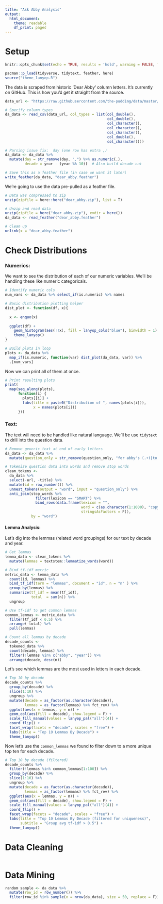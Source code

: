 ```yaml
---
title: "Ask Abby Analysis"
output:
  html_document:
    theme: readable
    df_print: paged
---
```


# Setup

```r
knitr::opts_chunk$set(echo = TRUE, results = 'hold', warning = FALSE, fig.width = 12)

pacman::p_load(tidyverse, tidytext, feather, here)
source("theme_lanyop.R")
```

The data is scraped from historic 'Dear Abby' column letters.  It's currently on GitHub.  This is how you'd get it straight from the source.
```r
data_url <- "https://raw.githubusercontent.com/the-pudding/data/master/dearabby/raw_da_qs.csv"

# Specify column types
da_data <- read_csv(data_url, col_types = list(col_double(),
                                               col_double(),
                                               col_character(),
                                               col_character(),
                                               col_character(),
                                               col_double(),
                                               col_character()))

# Parsing issue fix:  day (one row has extra ,)
da_data <- da_data %>% 
  mutate(day = str_remove(day, ",") %>% as.numeric(.),
         decade = year - (year %% 10))  # Also build decade cat

# Save this as a feather file (in case we want it later)
write_feather(da_data, "dear_abby.feather")
```

We're going to use the data pre-pulled as a feather file.
```r
# Data was compressed to zip
unzip(zipfile = here::here("dear_abby.zip"), list = T)

# Unzip and read data
unzip(zipfile = here("dear_abby.zip"), exdir = here())
da_data <- read_feather("dear_abby.feather")

# Clean up
unlink(x = "dear_abby.feather")
```


# Check Distributions

### Numerics:

We want to see the distribution of each of our numeric variables.  We'll be handling these like numeric categoricals.
```r
# Identify numeric cols
num_vars <- da_data %>% select_if(is.numeric) %>% names

# Basic distribution plotting helper
dist_plot <- function(df, x){
  
  x <- enquo(x)
  
  ggplot(df) + 
    geom_histogram(aes(!!x), fill = lanyop_cols("blue"), binwidth = 1) +
    theme_lanyop()
}

# Build plots in loop
plots <- da_data %>% 
  map_if(is.numeric, function(var) dist_plot(da_data, var)) %>% 
  .[num_vars]
```

Now we can print all of them at once.
```r
# Print resulting plots
print(
  map(seq_along(plots), 
      function(i) {
        plots[[i]] + 
        labs(title = paste0("Distribution of ", names(plots[i])),
             x = names(plots[i]))
      }))
```

### Text:

The text will need to be handled like natural language.  We'll be use `tidytext` to drill into the question data.
```r
# Remove generic text at end of early letters
da_data <- da_data %>% 
  mutate(question_only = str_remove(question_only, "for abby's (.+)|to abby (.+)|problems\\? (.+)"))

# Tokenize question data into words and remove stop words
clean_tokens <- 
  da_data %>% 
  select(-url, -title) %>% 
  mutate(id = row_number()) %>% 
  unnest_tokens(output = "word", input = "question_only") %>% 
  anti_join(stop_words %>% 
              filter(lexicon == "SMART") %>% 
              bind_rows(data.frame(lexicon = "", 
                                   word = c(as.character(1:1000), "copyright", "abby", "year"), 
                                   stringsAsFactors = F)),
            by = "word")
```

#### Lemma Analysis:

Let's dig into the lemmas (related word groupings) for our text by decade and year.
```r
# Get lemmas
lemma_data <- clean_tokens %>% 
  mutate(lemmas = textstem::lemmatize_words(word))

# Bind tf-idf metric
metric_data <- lemma_data %>% 
  count(id, lemmas) %>% 
  bind_tf_idf(term = "lemmas", document = "id", n = "n" ) %>% 
  group_by(lemmas) %>% 
  summarize(tf_idf = mean(tf_idf),
            total  = sum(n)) %>% 
  ungroup 

# Use tf-idf to get common lemmas
common_lemmas <- metric_data %>% 
  filter(tf_idf < 0.5) %>% 
  arrange(-total) %>% 
  pull(lemmas)

# Count all lemmas by decade
decade_counts <- 
  tokened_data %>% 
  count(decade, lemmas) %>% 
  filter(!lemmas %in% c("abby", "year")) %>%
  arrange(decade, desc(n))
```

Let's see which lemmas are the most used in letters in each decade.
```r
# Top 10 by decade
decade_counts %>% 
  group_by(decade) %>% 
  slice(1:10) %>% 
  ungroup %>% 
  mutate(decade = as_factor(as.character(decade)),
         lemmas = as_factor(lemmas) %>% fct_rev) %>% 
  ggplot(aes(x = lemmas, y = n)) +
  geom_col(aes(fill = decade), show.legend = F) +
  scale_fill_manual(values = lanyop_pal("all")(4)) +
  coord_flip() +
  facet_wrap(facets = "decade", scales = "free") +
  labs(title = "Top 10 Lemmas By Decade") +
  theme_lanyop()
```

Now let's use the `common_lemmas` we found to filter down to a more unique top ten for each decade.
```r
# Top 10 by decade (filtered)
decade_counts %>% 
  filter(!lemmas %in% common_lemmas[1:100]) %>%
  group_by(decade) %>% 
  slice(1:10) %>% 
  ungroup %>% 
  mutate(decade = as_factor(as.character(decade)),
         lemmas = as_factor(lemmas) %>% fct_rev) %>% 
  ggplot(aes(x = lemmas, y = n)) +
  geom_col(aes(fill = decade), show.legend = F) +
  scale_fill_manual(values = lanyop_pal("all")(4)) +
  coord_flip() +
  facet_wrap(facets = "decade", scales = "free") +
  labs(title = "Top 10 Lemmas By Decade (filtered for uniqueness)", 
       subtitle = "Group avg tf-idf > 0.5") +
  theme_lanyop()
```

# Data Cleaning

```r

```


# Data Mining

```r
random_sample <- da_data %>% 
  mutate(row_id = row_number()) %>% 
  filter(row_id %in% sample(x = nrow(da_data), size = 50, replace = F))
```
